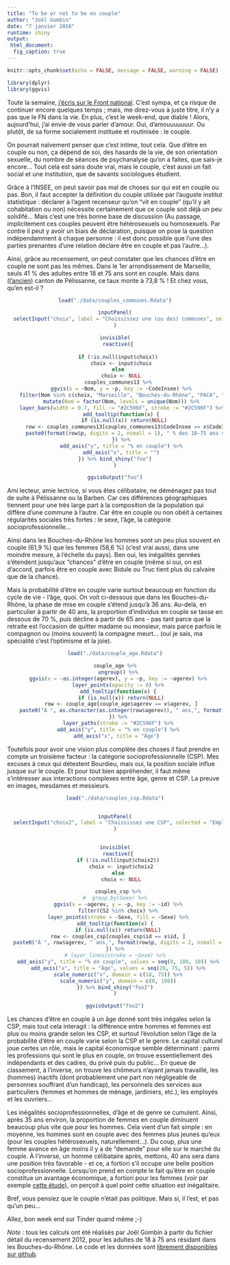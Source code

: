 ```yaml
---
title: "To be or not to be en couple"
author: "Joël Gombin"
date: "7 janvier 2016"
runtime: shiny
output: 
 html_document:
  fig_caption: true
---
```


```r
knitr::opts_chunk$set(echo = FALSE, message = FALSE, warning = FALSE)
```


```r
library(dplyr)
library(ggvis)
```


Toute la semaine, [j'écris sur le Front national](https://cv.archives-ouvertes.fr/joel-gombin). C'est sympa, et ça risque de continuer encore quelques temps ; mais, me direz-vous à juste titre, il n'y a pas que le FN dans la vie. En plus, c'est le week-end, que diable ! Alors, aujourd'hui, j'ai envie de vous parler d'amour. Oui, d'amouuuuuuur. Ou plutôt, de sa forme socialement instituée et routinisée : le couple.

On pourrait naïvement penser que c'est intime, tout cela. Que d'être en couple ou non, ça dépend de soi, des hasards de la vie, de son orientation sexuelle, du nombre de séances de psychanalyse qu'on a faites, que sais-je encore... Tout cela est sans doute vrai, mais le couple, c'est aussi un fait social et une institution, que de savants sociologues étudient. 

Grâce à l'INSEE, on peut savoir pas mal de choses sur qui est en couple ou pas. Bon, il faut accepter la définition du couple utilisée par l'auguste institut statistique : déclarer à l'agent recenseur qu'on "vit en couple" (qu'il y ait cohabitation ou non) nécessite certainement que ce couple soit déjà un peu solidifé... Mais c'est une très bonne base de discussion (Au passage, implicitement ces couples peuvent être hétérosexuels ou homosexuels. Par contre il peut y avoir un biais de déclaration, puisque on pose la question indépendamment à chaque personne : il est donc possible que l'une des parties prenantes d'une relation déclare être en couple et pas l'autre...).

Ainsi, grâce au recensement, on peut constater que les chances d'être en couple ne sont pas les mêmes. Dans le 1er arrondissement de Marseille, seuls 41 % des adultes entre 18 et 75 ans sont en couple. Mais dans [(l'ancien)](http://www.insee.fr/fr/methodes/nomenclatures/cog/cog.asp?nivgeo=ct&codgeo=1325) canton de Pélissanne, ce taux monte à 73,8 % ! Et chez vous, qu'en est-il ?

<center>
```r
load("./data/couples_communes.Rdata")

inputPanel(
  selectInput("choix", label = "Choississez une (ou des) communes", selected = "", choices = couples_communes13$Nom, multiple = TRUE, selectize = TRUE)
)

invisible(
  reactive({
  
  if (!is.null(input$choix))
    choix <- input$choix
  else
    choix <- NULL
  couples_communes13 %>%
    ggvis(x = ~Nom, y = ~p, key := ~CodeInsee) %>%
    filter(Nom %in% c(choix, "Marseille", "Bouches-du-Rhône", "PACA", "France")) %>%
    mutate(Nom = factor(Nom, levels = unique(Nom))) %>%
    layer_bars(width = 0.7, fill := "#2C596F", stroke := "#2C596F") %>%
    add_tooltip(function(x) {
      if (is.null(x)) return(NULL)
      row <- couples_communes13[couples_communes13$CodeInsee == x$CodeInsee, ]
      paste0(format(row$p, digits = 2, nsmall = 1), " % des 18-75 ans sont en couple. ", collapse = "<br />")
    }) %>%
    add_axis("y", title = "% en couple") %>%
    add_axis("x", title = "")
}) %>% bind_shiny("foo")
)

ggvisOutput("foo")

```
</center>

Ami lecteur, amie lectrice, si vous êtes célibataire, ne déménagez pas tout de suite à Pélissanne ou la Barben. Car ces différences géographiques tiennent pour une très large part à la composition de la population qui diffère d'une commune à l'autre. Car être en couple ou non obéit à certaines régularités sociales très fortes : le sexe, l'âge, la catégorie socioprofessionnelle... 

Ainsi dans les Bouches-du-Rhône les hommes sont un peu plus souvent en couple (61,9 %) que les femmes (58,6 %) (c'est vrai aussi, dans une moindre mesure, à l'échelle du pays). Ben oui, les inégalités genrées s'étendent jusqu'aux "chances" d'être en couple (même si oui, on est d'accord, parfois être en couple avec Bidule ou Truc tient plus du calvaire que de la chance). 

Mais la probabilité d'être en couple varie surtout beaucoup en fonction du cycle de vie - l'âge, quoi. On voit ci-dessous que dans les Bouches-du-Rhône, la phase de mise en couple s'étend jusqu'à 36 ans. Au-delà, en particulier à partir de 40 ans, la proportion d'individus en couple se tasse en dessous de 70 %, puis décline à partir de 65 ans - pas tant parce que la retraite est l'occasion de quitter madame ou monsieur, mais parce parfois le compagnon ou (moins souvent) la compagne meurt... (oui je sais, ma spécialité c'est l'optimisme et la joie).

<center>
```r
load("./data/couple_age.Rdata")

couple_age %>%
  ungroup() %>%
  ggvis(x = ~as.integer(agerev), y = ~p, key := ~agerev) %>%
  layer_points(opacity := 0) %>%
  add_tooltip(function(x) {
    if (is.null(x)) return(NULL)
    row <- couple_age[couple_age$agerev == x$agerev, ]
    paste0("À ", as.character(as.integer(row$agerev)), " ans,", format(row$p, digits = 2, nsmall = 1), " % des individus sont en couple. ", collapse = "<br />")
  }) %>%
  layer_paths(stroke := "#2C596F") %>%
  add_axis("y", title = "% en couple") %>%
  add_axis("x", title = "Âge") 

```
</center>

Toutefois pour avoir une vision plus complète des choses il faut prendre en compte un troisième facteur : la catégorie socioprofessionnelle (CSP). Mes excuses à ceux qui détestent Bourdieu, mais oui, la position sociale influe jusque sur le couple. Et pour tout bien appréhender, il faut même s'intéresser aux interactions complexes entre âge, genre et CSP. La preuve en images, mesdames et messieurs. 

<center>
```r
load("./data/couples_csp.Rdata")


inputPanel(
  selectInput("choix2", label = "Choississez une CSP", selected = "Employés de la fonction publique", choices = couples_csp$CS2, multiple = FALSE, selectize = TRUE)
)


invisible(
  reactive({
  if (!is.null(input$choix2))
    choix <- input$choix2
  else
    choix <- NULL

  couples_csp %>%
#  group_by(Sexe) %>%
  ggvis(x = ~agerev, y = ~p, key := ~id) %>%
  filter(CS2 %in% choix) %>%
  layer_points(stroke = ~Sexe, fill = ~Sexe) %>%
add_tooltip(function(x) {
  if (is.null(x)) return(NULL)
  row <- couples_csp[couples_csp$id == x$id, ]
  paste0("À ", row$agerev, " ans,", format(row$p, digits = 2, nsmall = 1), " % des ", tolower(row$Sexe), " sont en couple. ", collapse = "<br />")
}) %>%
# layer_lines(stroke = ~Sexe) %>%
  add_axis("y", title = "% en couple", values = seq(0, 100, 10)) %>%
  add_axis("x", title = "Âge", values = seq(20, 75, 5)) %>%
  scale_numeric("x", domain = c(18, 75)) %>%
  scale_numeric("y", domain = c(0, 100))
}) %>% bind_shiny("foo2")
)

ggvisOutput("foo2")

```
</center>

Les chances d'être en couple à un âge donné sont très inégales selon la CSP, mais tout cela interagit : la différence entre hommes et femmes est plus ou moins grande selon les CSP, et surtout l'évolution selon l'âge de la probabilité d'être en couple varie selon la CSP et le genre. Le capital culturel joue certes un rôle, mais le capital économique semble déterminant : parmi les professions qui sont le plus en couple, on trouve essentiellement des indépendants et des cadres, du privé puis du public... En queue de classement, à l'inverse, on trouve les chômeurs n'ayant jamais travaillé, les (hommes) inactifs (dont probablement une part non négligeable de personnes souffrant d'un handicap), les personnels des services aux particuliers (femmes et hommes de ménage, jardiniers, etc.), les employés et les ouvriers...

Les inégalités socioprofessionnelles, d'âge et de genre se cumulent. Ainsi, après 35 ans environ, la proportion de femmes en couple diminuent beaucoup plus vite que pour les hommes. Cela vient d'un fait simple : en moyenne, les hommes sont en couple avec des femmes plus jeunes qu'eux (pour les couples hétérosexuels, naturellement...). Du coup, plus une femme avance en âge moins il y a de "demande" pour elle sur le marché du couple. À l'inverse, un homme célibataire après, mettons, 40 ans sera dans une position très favorable - et ce, a fortiori s'il occupe une belle position socioprofessionnelle. Lorsqu'on prend en compte le fait qu'être en couple constitue un avantage économique, a fortiori pour les femmes (voir par exemple [cette étude](http://www.insee.fr/fr/themes/document.asp?reg_id=0&ref_id=COUFAM15d_D3_Niveau)), on perçoit à quel point cette situation est inégalitaire. 

Bref, vous pensiez que le couple n'était pas politique. Mais si, il l'est, et pas qu'un peu...

Allez, bon week end sur Tinder quand même ;-)


*Note :* tous les calculs ont été réalisés par Joël Gombin à partir du fichier détail du recensement 2012, pour les adultes de 18 à 75 ans résidant dans les Bouches-du-Rhône.
Le code et les données sont [librement disponibles sur github](http://www.github.com/joelgombin/couples).

